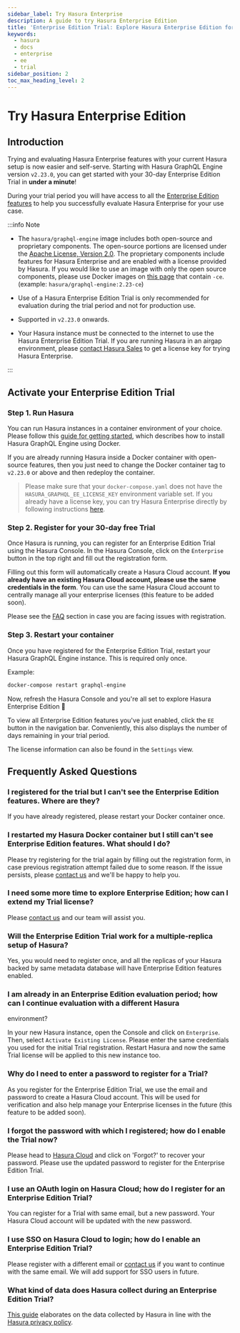 ```yaml
---
sidebar_label: Try Hasura Enterprise
description: A guide to try Hasura Enterprise Edition
title: 'Enterprise Edition Trial: Explore Hasura Enterprise Edition for 30 days'
keywords:
  - hasura
  - docs
  - enterprise
  - ee
  - trial
sidebar_position: 2
toc_max_heading_level: 2
---
```



# Try Hasura Enterprise Edition

<ProductBadge self />

## Introduction

Trying and evaluating Hasura Enterprise features with your current Hasura setup is now easier and self-serve. Starting
with Hasura GraphQL Engine version `v2.23.0`, you can get started with your 30-day Enterprise Edition Trial in
**under a minute**!

During your trial period you will have access to all the [Enterprise Edition features](/enterprise/overview.mdx) to
help you successfully evaluate Hasura Enterprise for your use case.

:::info Note

- The `hasura/graphql-engine` image includes both open-source and proprietary components. The open-source portions are
  licensed under the [Apache License, Version 2.0](https://www.apache.org/licenses/LICENSE-2.0). The proprietary
  components include features for Hasura Enterprise and are enabled with a license provided by Hasura. If you would like
  to use an image with only the open source components, please use Docker images on
  [this page](https://hub.docker.com/r/hasura/graphql-engine/tags?page=1&name=-ce) that contain `-ce`. (example:
  `hasura/graphql-engine:2.23-ce`)

- Use of a Hasura Enterprise Edition Trial is only recommended for evaluation during the trial period and not for
  production use.

- Supported in `v2.23.0` onwards.

- Your Hasura instance must be connected to the internet to use the Hasura Enterprise Edition Trial. If you are running Hasura in an airgap environment, please [contact Hasura Sales](mailto:sales@hasura.io) to get a license key for trying Hasura Enterprise.

:::

## Activate your Enterprise Edition Trial

### Step 1. Run Hasura

You can run Hasura instances in a container environment of your choice. Please follow this
[guide for getting started](getting-started/quickstart-docker.mdx), which describes how to install Hasura GraphQL Engine using
Docker.

If you are already running Hasura inside a Docker container with open-source features, then you just need to change the
Docker container tag to `v2.23.0` or above and then redeploy the container.

> Please make sure that your `docker-compose.yaml` does not have the `HASURA_GRAPHQL_EE_LICENSE_KEY` environment variable set. If you already have a license key, you can try Hasura Enterprise directly by following instructions [here](upgrade-ce-to-ee.mdx).

### Step 2. Register for your 30-day free Trial

Once Hasura is running, you can register for an Enterprise Edition Trial using the Hasura Console. In the Hasura
Console, click on the `Enterprise` button in the top right and fill out the registration form.

<Thumbnail src="/img/enterprise/Trials_Register_Button.png" alt="Enterprise Edition Trial register button" width="1146px" />

Filling out this form will automatically create a Hasura Cloud account. **If you already have an existing Hasura Cloud
account, please use the same credentials in the form**. You can use the same Hasura Cloud account to centrally manage
all your enterprise licenses (this feature to be added soon).

Please see the [FAQ](#frequently-asked-questions) section in case you are facing issues with registration.

<Thumbnail src="/img/enterprise/Trials_Registration_form.png" alt="Enterprise Edition Trial Registration Form" width="600px" />

<Thumbnail src="/img/enterprise/Trials_Succeeded.png" alt="Enterprise Edition Trial Success" width="600px" />

### Step 3. Restart your container

Once you have registered for the Enterprise Edition Trial, restart your Hasura GraphQL Engine instance. This is
required only once.

Example:

```bash
docker-compose restart graphql-engine
```

Now, refresh the Hasura Console and you're all set to explore Hasura Enterprise Edition 🎉

<Thumbnail src="/img/enterprise/Trials_Activated.png" alt="Enterprise Edition Trial Activated view" width="1000px" />

To view all Enterprise Edition features you've just enabled, click the `EE` button in the navigation bar.
Conveniently, this also displays the number of days remaining in your trial period.

<Thumbnail src="/img/enterprise/Trials_EE_Benefits.png" alt="EE Trial Benefits View" width="500px" />

The license information can also be found in the `Settings` view.

<Thumbnail src="/img/enterprise/Trials_View_State.png" alt="EE License view" width="800px" />

## Frequently Asked Questions

### I registered for the trial but I can't see the Enterprise Edition features. Where are they?

If you have already registered, please restart your Docker container once.

### I restarted my Hasura Docker container but I still can't see Enterprise Edition features. What should I do?

Please try registering for the trial again by filling out the registration form, in case previous registration attempt
failed due to some reason. If the issue persists, please [contact us](https://hasura.io/contact-us-eetrial) and we'll be
happy to help you.

### I need some more time to explore Enterprise Edition; how can I extend my Trial license?

Please [contact us](https://hasura.io/contact-us-eetrial) and our team will assist you.

### Will the Enterprise Edition Trial work for a multiple-replica setup of Hasura?

Yes, you would need to register once, and all the replicas of your Hasura backed by same metadata database will have
Enterprise Edition features enabled.

### I am already in an Enterprise Edition evaluation period; how can I continue evaluation with a different Hasura
environment?

In your new Hasura instance, open the Console and click on `Enterprise`. Then, select `Activate Existing License`.
Please enter the same credentials you used for the initial Trial registration. Restart Hasura and now the same Trial
license will be applied to this new instance too.

### Why do I need to enter a password to register for a Trial?

As you register for the Enterprise Edition Trial, we use the email and password to create a Hasura Cloud account. This
will be used for verification and also help manage your Enterprise licenses in the future (this feature to be added
soon).

### I forgot the password with which I registered; how do I enable the Trial now?

Please head to [Hasura Cloud](https://cloud.hasura.io/login) and click on 'Forgot?' to recover your password. Please use
the updated password to register for the Enterprise Edition Trial.

### I use an OAuth login on Hasura Cloud; how do I register for an Enterprise Edition Trial?

You can register for a Trial with same email, but a new password. Your Hasura Cloud account will be updated with the new
password.

### I use SSO on Hasura Cloud to login; how do I enable an Enterprise Edition Trial?

Please register with a different email or [contact us](https://hasura.io/contact-us-eetrial) if you want to continue
with the same email. We will add support for SSO users in future.

### What kind of data does Hasura collect during an Enterprise Edition Trial?

[This guide](/policies/telemetry.mdx) elaborates on the data collected by Hasura in line with the
[Hasura privacy policy](https://hasura.io/legal/hasura-privacy-policy/).
